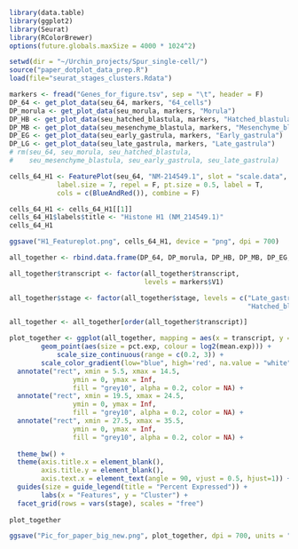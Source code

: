 
```r
library(data.table)
library(ggplot2)
library(Seurat)
library(RColorBrewer)
options(future.globals.maxSize = 4000 * 1024^2)
```

```r
setwd(dir = "~/Urchin_projects/Spur_single-cell/")
source("paper_dotplot_data_prep.R")
load(file="seurat_stages_сlusters.Rdata")
```

```r
markers <- fread("Genes_for_figure.tsv", sep = "\t", header = F)
DP_64 <- get_plot_data(seu_64, markers, "64_cells")
DP_morula <- get_plot_data(seu_morula, markers, "Morula")
DP_HB <- get_plot_data(seu_hatched_blastula, markers, "Hatched_blastula")
DP_MB <- get_plot_data(seu_mesenchyme_blastula, markers, "Mesenchyme_blastula")
DP_EG <- get_plot_data(seu_early_gastrula, markers, "Early_gastrula")
DP_LG <- get_plot_data(seu_late_gastrula, markers, "Late_gastrula")
# rm(seu_64, seu_morula, seu_hatched_blastula, 
#    seu_mesenchyme_blastula, seu_early_gastrula, seu_late_gastrula)
```

```r
cells_64_H1 <- FeaturePlot(seu_64, "NM-214549.1", slot = "scale.data", order = T, 
            label.size = 7, repel = F, pt.size = 0.5, label = T,
            cols = c(BlueAndRed()), combine = F)

cells_64_H1 <- cells_64_H1[[1]]
cells_64_H1$labels$title <- "Histone H1 (NM_214549.1)"
cells_64_H1

ggsave("H1_Featureplot.png", cells_64_H1, device = "png", dpi = 700)
```

```r
all_together <- rbind.data.frame(DP_64, DP_morula, DP_HB, DP_MB, DP_EG, DP_LG)

all_together$transcript <- factor(all_together$transcript,
                                  levels = markers$V1)

all_together$stage <- factor(all_together$stage, levels = c("Late_gastrula", "Early_gastrula", "Mesenchyme_blastula",
                                                            "Hatched_blastula", "Morula", "64_cells"))

all_together <- all_together[order(all_together$transcript)]

plot_together <- ggplot(all_together, mapping = aes(x = transcript, y = cluster)) +
        geom_point(aes(size = pct.exp, colour = log2(mean.exp))) +
            scale_size_continuous(range = c(0.2, 3)) +
        scale_color_gradient(low="blue", high='red', na.value = "white") + 
  annotate("rect", xmin = 5.5, xmax = 14.5,
                ymin = 0, ymax = Inf,
                fill = "grey10", alpha = 0.2, color = NA) +
  annotate("rect", xmin = 19.5, xmax = 24.5,
                ymin = 0, ymax = Inf,
                fill = "grey10", alpha = 0.2, color = NA) +
  annotate("rect", xmin = 27.5, xmax = 35.5,
                ymin = 0, ymax = Inf,
                fill = "grey10", alpha = 0.2, color = NA) +
  
  theme_bw() +
  theme(axis.title.x = element_blank(), 
        axis.title.y = element_blank(),
        axis.text.x = element_text(angle = 90, vjust = 0.5, hjust=1)) +
  guides(size = guide_legend(title = "Percent Expressed")) + 
        labs(x = "Features", y = "Cluster") + 
  facet_grid(rows = vars(stage), scales = "free") 
  
plot_together
```

```r
ggsave("Pic_for_paper_big_new.png", plot_together, dpi = 700, units = "mm", width = 210, height = 297)
```
